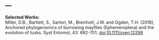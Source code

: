---
---

<link rel="stylesheet" href="styles.css" type="text/css">

**Selected Works:** \
Miller, D.B., Bartlett, S., Sartori, M., Breinholt, J.W. and Ogden, T.H. (2018), Anchored phylogenomics of burrowing mayflies (Ephemeroptera) and the evolution of tusks. Syst Entomol, 43: 692-701. [doi:10.1111/syen.12298](https://onlinelibrary.wiley.com/doi/abs/10.1111/syen.12298)
